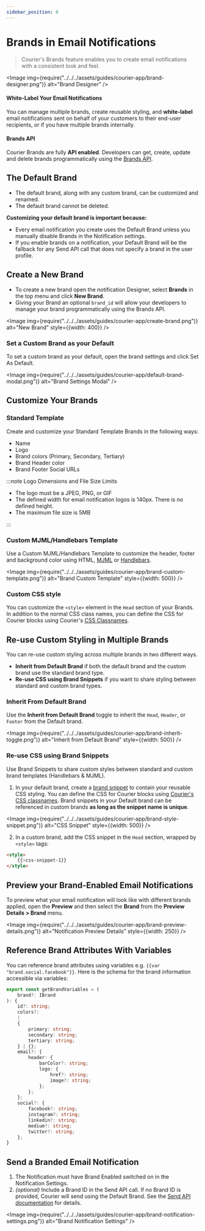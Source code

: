 ```yaml
---
sidebar_position: 0
---
```



# Brands in Email Notifications

> Courier's Brands feature enables you to create email notifications with a consistent look and feel.

<Image
  img={require("../../../assets/guides/courier-app/brand-designer.png")}
  alt="Brand Designer"
/>

#### White-Label Your Email Notifications

You can manage multiple brands, create reusable styling, and **white-label** email notifications sent on behalf of your customers to their end-user recipients, or if you have multiple brands internally.

#### Brands API
Courier Brands are fully **API enabled**. Developers can get, create, update and delete brands programmatically using the [Brands API](../../../reference/brands/intro.mdx).

## The Default Brand

- The default brand, along with any custom brand, can be customized and renamed.
- The default brand cannot be deleted.

**Customizing your default brand is important because:**

- Every email notification you create uses the Default Brand unless you manually disable Brands in the Notification settings.
- If you enable brands on a notification, your Default Brand will be the fallback for any Send API call that does not specify a brand in the user profile.

## Create a New Brand

- To create a new brand open the notification Designer, select **Brands** in the top menu and click **New Brand**.
- Giving your Brand an optional `brand_id` will allow your developers to manage your brand programmatically using the Brands API.

<Image
  img={require("../../../assets/guides/courier-app/create-brand.png")}
  alt="New Brand"
  style={{width: 400}} 
/>

### Set a Custom Brand as your Default

To set a custom brand as your default, open the brand settings and click Set As Default.

<Image
  img={require("../../../assets/guides/courier-app/default-brand-modal.png")}
  alt="Brand Settings Modal"
/>

## Customize Your Brands

### Standard Template

Create and customize your Standard Template Brands in the following ways:

- Name
- Logo
- Brand colors (Primary, Secondary, Tertiary)
- Brand Header color
- Brand Footer Social URLs

:::note Logo Dimensions and File Size Limits

- The logo must be a JPEG, PNG, or GIF
- The defined width for email notification logos is 140px. There is no defined height.
- The maximum file size is 5MB

:::

### Custom MJML/Handlebars Template

Use a Custom MJML/Handlebars Template to customize the header, footer and background color using HTML, [MJML](https://mjml.io/) or [Handlebars](https://handlebarsjs.com/guide/).

<Image
  img={require("../../../assets/guides/courier-app/brand-custom-template.png")}
  alt="Brand Custom Template"
  style={{width: 500}}
/>

### Custom CSS style

You can customize the `<style>` element in the `Head` section of your Brands. In addition to the normal CSS class names, you can define the CSS for Courier blocks using Courier's [CSS Classnames](css-classnames.mdx).

## Re-use Custom Styling in Multiple Brands

You can re-use custom styling across multiple brands in two different ways.

- **Inherit from Default Brand** if both the default brand and the custom brand use the standard brand type.
- **Re-use CSS using Brand Snippets** if you want to share styling between standard and custom brand types.

### Inherit From Default Brand

Use the **Inherit from Default Brand** toggle to inherit the `Head`, `Header`, or `Footer` from the Default brand.

<Image
  img={require("../../../assets/guides/courier-app/brand-inherit-toggle.png")}
  alt="Inherit from Default Brand"
  style={{width: 500}}
/>

### Re-use CSS using Brand Snippets

Use Brand Snippets to share custom styles between standard and custom brand templates (Handlebars & MJML).

1. In your default brand, create a [brand snippet](brand-snippets.mdx) to contain your reusable CSS styling. 
You can define the CSS for Courier blocks using [Courier's CSS classnames](css-classnames.mdx).
Brand snippets in your Default brand can be referenced in custom brands **as long as the snippet name is unique**.

<Image
  img={require("../../../assets/guides/courier-app/brand-style-snippet.png")}
  alt="CSS Snippet"
  style={{width: 500}}
/>

2. In a custom brand, add the CSS snippet in the `Head` section, wrapped by `<style>` tags:

```html
<style> 
    {{>css-snippet-1}} 
</style> 
```

## Preview your Brand-Enabled Email Notifications

To preview what your email notification will look like with different brands applied, open the **Preview** and then select the **Brand** from the **Preview Details > Brand** menu.

<Image
  img={require("../../../assets/guides/courier-app/brand-preview-details.png")}
  alt="Notification Preview Details"
  style={{width: 250}} 
/>

## Reference Brand Attributes With Variables

You can reference brand attributes using variables e.g. `{{var "brand.social.facebook"}}`. Here is the schema for the brand information accessible via variables:

```ts
export const getBrandVariables = (
    brand?: IBrand
): {
    id?: string;
    colors?:
    |
    {
        primary: string;
        secondary: string;
        tertiary: string;
    } | {};
    email?: {
        header: {
            barColor?: string;
            logo: {
                href?: string;
                image?: string;
            };
        };
    };
    social?: {
        facebook?: string;
        instagram?: string;
        linkedin?: string;
        medium?: string;
        twitter?: string;
    };
}
```

## Send a Branded Email Notification

1. The Notification must have Brand Enabled switched on in the Notification Settings.
2. _(optional)_ Include a Brand ID in the Send API call. If no Brand ID is provided, Courier will send using the Default Brand. See the [Send API documentation](../../../reference/send/intro.mdx) for details.

<Image
  img={require("../../../assets/guides/courier-app/brand-notification-settings.png")}
  alt="Brand Notification Settings"
/>